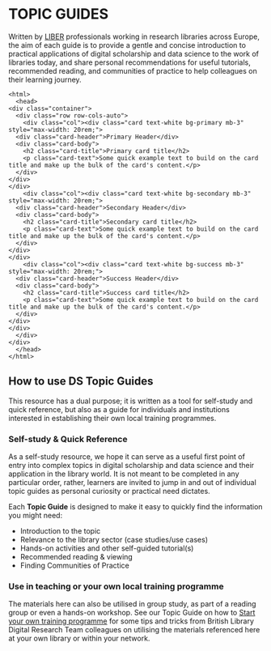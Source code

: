 # **TOPIC GUIDES** {.unnumbered .unlisted}

Written by [LIBER](https://libereurope.eu/) professionals working in research libraries across Europe, the aim of each guide is to provide a gentle and concise introduction to practical applications of digital scholarship and data science to the work of libraries today, and share personal recommendations for useful tutorials, recommended reading, and communities of practice to help colleagues on their learning journey.  

    <html>
      <head>
	<div class="container">
	  <div class="row row-cols-auto">
	    <div class="col"><div class="card text-white bg-primary mb-3" style="max-width: 20rem;">
	  <div class="card-header">Primary Header</div>
	  <div class="card-body">
	    <h2 class="card-title">Primary card title</h2>
	    <p class="card-text">Some quick example text to build on the card title and make up the bulk of the card's content.</p>
	  </div>
	</div>
	</div>
	    <div class="col"><div class="card text-white bg-secondary mb-3" style="max-width: 20rem;">
	  <div class="card-header">Secondary Header</div>
	  <div class="card-body">
	    <h2 class="card-title">Secondary card title</h2>
	    <p class="card-text">Some quick example text to build on the card title and make up the bulk of the card's content.</p>
	  </div>
	</div>
	</div>
	    <div class="col"><div class="card text-white bg-success mb-3" style="max-width: 20rem;">
	  <div class="card-header">Success Header</div>
	  <div class="card-body">
	    <h2 class="card-title">Success card title</h2>
	    <p class="card-text">Some quick example text to build on the card title and make up the bulk of the card's content.</p>
	  </div>
	</div>
	</div>
	  </div>
	</div>
      </head>
    </html>

## How to use DS Topic Guides

This resource has a dual purpose; it is written as a tool for self-study and quick reference, but also as a guide for individuals and institutions interested in establishing their own local training programmes. 

### Self-study & Quick Reference

As a self-study resource, we hope it can serve as a useful first point of entry into complex topics in digital scholarship and data science and their application in the library world. It is not meant to be completed in any particular order, rather, learners are invited to jump in and out of individual topic guides as personal curiosity or practical need dictates.

Each **Topic Guide** is designed to make it easy to quickly find the information you might need: 

- Introduction to the topic
- Relevance to the library sector (case studies/use cases)
- Hands-on activities and other self-guided tutorial(s)
- Recommended reading & viewing
- Finding Communities of Practice

### Use in teaching or your own local training programme

The materials here can also be utilised in group study, as part of a reading group or even a hands-on workshop. See our Topic Guide on how to [Start your own training programme](dstp.qmd) for some tips and tricks from British Library Digital Research Team colleagues on utilising the materials referenced here at your own library or within your network.

